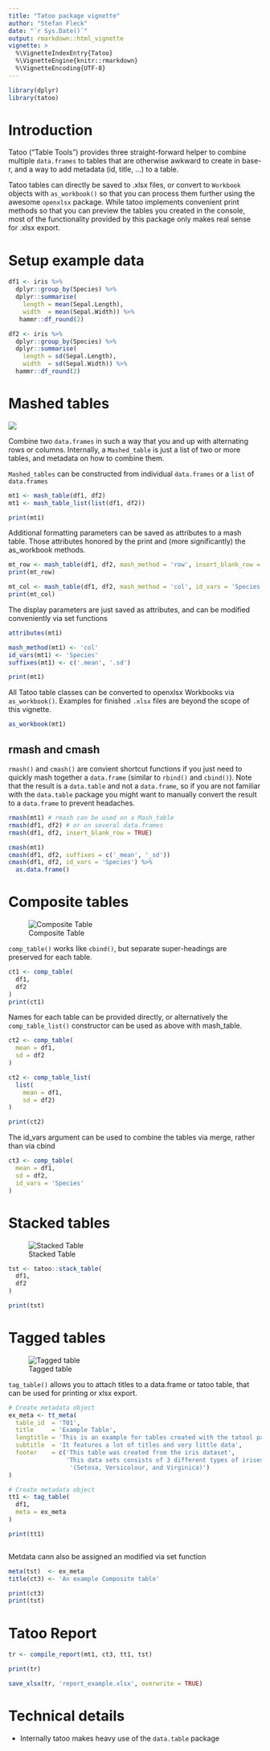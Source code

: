 ```yaml
---
title: "Tatoo package vignette"
author: "Stefan Fleck"
date: "`r Sys.Date()`"
output: rmarkdown::html_vignette
vignette: >
  %\VignetteIndexEntry{Tatoo}
  %\VignetteEngine{knitr::rmarkdown}
  %\VignetteEncoding{UTF-8}
---
```


```r
library(dplyr)
library(tatoo)
```

# Introduction

Tatoo ("Table Tools") provides three straight-forward helper to combine multiple
`data.frames` to tables that are otherwise awkward to create in base-r, and a
way to add metadata (id, title, ...) to a table. 

Tatoo tables can directly be saved to .xlsx files, or convert to `Workbook` 
objects with `as_workbook()` so that you can process them further using the 
awesome `openxlsx` package. While tatoo implements convenient print methods so 
that you can preview the tables you created in the console, most of the
functionality provided by this package only makes real sense for .xlsx export.

# Setup example data
```r
df1 <- iris %>% 
  dplyr::group_by(Species) %>% 
  dplyr::summarise(
    length = mean(Sepal.Length),
    width  = mean(Sepal.Width)) %>% 
   hammr::df_round(2)

df2 <- iris %>% 
  dplyr::group_by(Species) %>% 
  dplyr::summarise(
    length = sd(Sepal.Length),
    width  = sd(Sepal.Width)) %>% 
  hammr::df_round(2)
```


# Mashed tables

![](mashed_table.png)

Combine two `data.frames` in such a way that you and up with alternating rows
or columns. Internally, a `Mashed_table` is just a list of two or more tables,
and metadata on how to combine them.

`Mashed_tables` can be constructed from individual `data.frames` or a `list` of 
`data.frames`

```r
mt1 <- mash_table(df1, df2)
mt1 <- mash_table_list(list(df1, df2))

print(mt1)

```

Additional formatting parameters can be saved as attributes to a mash table. 
Those attributes honored by the print and (more significantly) the as_workbook 
methods.

```r
mt_row <- mash_table(df1, df2, mash_method = 'row', insert_blank_row = TRUE)
print(mt_row)

mt_col <- mash_table(df1, df2, mash_method = 'col', id_vars = 'Species')
print(mt_col)
```

The display parameters are just saved as attributes, and can be modified
conveniently via set functions

```r
attributes(mt1)

mash_method(mt1) <- 'col'
id_vars(mt1) <- 'Species'
suffixes(mt1) <- c('.mean', '.sd')

print(mt1)
```

All Tatoo table classes can be converted to openxlsx Workbooks via 
`as_workbook()`. Examples for finished `.xlsx` files are beyond the scope
of this vignette.

```r
as_workbook(mt1)
```



## rmash and cmash

`rmash()` and `cmash()` are convient shortcut functions if you just need to quickly
mash together a `data.frame` (similar to `rbind()` and `cbind()`). Note that the
result is a `data.table` and not a `data.frame`, so if you are not familiar with
the `data.table` package you might want to manually convert the result to a
`data.frame` to prevent headaches.
```r
rmash(mt1) # rmash can be used on a Mash_table
rmash(df1, df2) # or on several data.frames
rmash(df1, df2, insert_blank_row = TRUE)

cmash(mt1)
cmash(df1, df2, suffixes = c('_mean', '_sd'))
cmash(df1, df2, id_vars = 'Species') %>% 
  as.data.frame()
```


# Composite tables

![Composite Table](composite_table.png)

`comp_table()` works like `cbind()`, but separate super-headings are preserved 
for each table. 

```r
ct1 <- comp_table(
  df1, 
  df2
)
print(ct1)
```

Names for each table can be provided directly, or alternatively the 
`comp_table_list()` constructor can be used as above with mash_table.

```r
ct2 <- comp_table(
  mean = df1, 
  sd = df2
)

ct2 <- comp_table_list(
  list(
    mean = df1,
    sd = df2)
)

print(ct2)
```

The id_vars argument can be used to combine the tables via merge, rather
than via cbind

```r
ct3 <- comp_table(
  mean = df1, 
  sd = df2,
  id_vars = 'Species'
)
```


# Stacked tables

![Stacked Table](stacked_table.png)

```r
tst <- tatoo::stack_table(
  df1, 
  df2
)

print(tst)
```

# Tagged tables

![Tagged table](tagged_table.png)

`tag_table()` allows you to attach titles to a data.frame or tatoo table, that
can be used for printing or xlsx export. 

```r
# Create metadata object
ex_meta <- tt_meta(
  table_id  = 'T01',  
  title     = 'Example Table', 
  longtitle = 'This is an example for tables created with the tatool package', 
  subtitle  = 'It features a lot of titles and very little data', 
  footer    = c('This table was created from the iris dataset', 
                'This data sets consists of 3 different types of irises’',
                 '(Setosa, Versicolour, and Virginica)') 
)

# Create metadata object
tt1 <- tag_table(
  df1,
  meta = ex_meta
)

print(tt1)



```

Metdata cann also be assigned an modified via set function

```r
meta(tst)  <- ex_meta
title(ct3) <- 'An example Composite table'

print(ct3)
print(tst)
```

# Tatoo Report

```r

tr <- compile_report(mt1, ct3, tt1, tst)

print(tr)

save_xlsx(tr, 'report_example.xlsx', overwrite = TRUE)
```



# Technical details

* Internally tatoo makes heavy use of the `data.table` package
